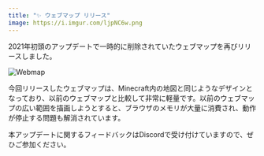```yaml
---
title: "✨ ウェブマップ リリース"
image: https://i.imgur.com/ljpNC6w.png
---
```


2021年初頭のアップデートで一時的に削除されていたウェブマップを再びリリースしました。

![Webmap](https://i.imgur.com/ljpNC6w.png)

今回リリースしたウェブマップは、Minecraft内の地図と同じようなデザインとなっており、以前のウェブマップと比較して非常に軽量です。以前のウェブマップの広い範囲を描画しようとすると、ブラウザのメモリが大量に消費され、動作が停止する問題も解消されています。

本アップデートに関するフィードバックはDiscordで受け付けていますので、ぜひご参加ください。
